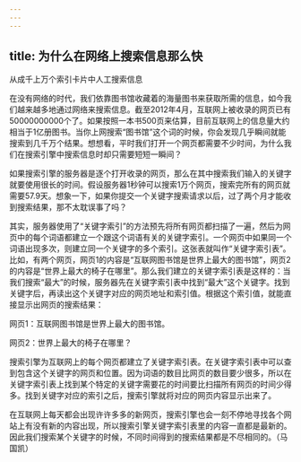```yaml
---
---
---
```

title: 为什么在网络上搜索信息那么快
---




从成千上万个索引卡片中人工搜索信息



在没有网络的时代，我们依靠图书馆收藏着的海量图书来获取所需的信息，如今我们越来越多地通过网络来搜索信息。截至2012年4月，互联网上被收录的网页已有50000000000个了。如果按照一本书500页来估算，目前互联网上的信息量大约相当于1亿册图书。当你上网搜索“图书馆”这个词的时候，你会发现几乎瞬间就能搜索到几千万个结果。想想看，平时我们打开一个网页都需要不少时间，为什么我们在搜索引擎中搜索信息时却只需要短短一瞬间？

如果搜索引擎的服务器是逐个打开收录的网页，那么在其中搜索我们输入的关键字就要使用很长的时间。假设服务器1秒钟可以搜索1万个网页，搜索完所有的网页就需要57.9天。想象一下，如果你提交一个关键字搜索请求以后，过了两个月才能收到搜索结果，那不太耽误事了吗？



其实，服务器使用了“关键字索引”的方法预先将所有网页都扫描了一遍，然后为网页中的每个词语都建立一个跟这个词语有关的关键字索引。一个网页中如果同一个词语出现多次，则建立同一个关键字的多个索引。这张表就叫作“关键字索引表”。比如，有两个网页，网页1的内容是“互联网图书馆是世界上最大的图书馆”，网页2的内容是“世界上最大的椅子在哪里”。那么我们建立的关键字索引表是这样的：当我们搜索“最大”的时候，服务器先在关键字索引表中找到“最大”这个关键字。找到关键字后，再读出这个关键字对应的网页地址和索引值。根据这个索引值，就能直接显示出网页的搜索结果：



网页1：互联网图书馆是世界上最大的图书馆。

网页2：世界上最大的椅子在哪里？

搜索引擎为互联网上的每个网页都建立了关键字索引表。在关键字索引表中可以查到包含这个关键字的网页和位置。因为词语的数目比网页的数目要少很多，所以在关键字索引表上找到某个特定的关键字需要花的时间要比扫描所有网页的时间少得多。找到关键字对应的索引之后，搜索引擎就将对应的网页内容显示出来了。

在互联网上每天都会出现许许多多的新网页，搜索引擎也会一刻不停地寻找各个网站上有没有新的内容出现，所以搜索引擎关键字索引表里的内容一直都是最新的。因此我们搜索某个关键字的时候，不同时间得到的搜索结果都是不尽相同的。（马国凯）